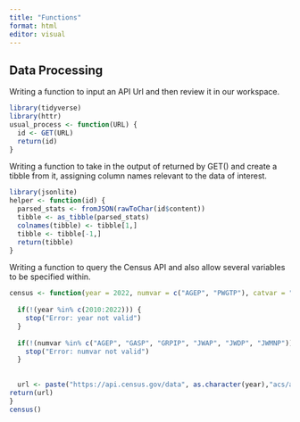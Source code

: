 ```yaml
---
title: "Functions"
format: html
editor: visual
---
```


## Data Processing
Writing a function to input an API Url and then review it in our workspace.
```r
library(tidyverse)
library(httr)
usual_process <- function(URL) {
  id <- GET(URL)
  return(id)
}
```

Writing a function to take in the output of returned by GET() and create a tibble from it, assigning column names relevant to the data of interest.
```r
library(jsonlite)
helper <- function(id) {
  parsed_stats <- fromJSON(rawToChar(id$content))
  tibble <- as_tibble(parsed_stats)
  colnames(tibble) <- tibble[1,]
  tibble <- tibble[-1,]
  return(tibble)
}
```
Writing a function to query the Census API and also allow several variables to be specified within.
```r
census <- function(year = 2022, numvar = c("AGEP", "PWGTP"), catvar = "SEX", geog = "All", spec = NULL) {
  
  if(!(year %in% c(2010:2022))) {
    stop("Error: year not valid")
  } 
  
  if(!(numvar %in% c("AGEP", "GASP", "GRPIP", "JWAP", "JWDP", "JWMNP"))) {
    stop("Error: numvar not valid")
  }
  
  
  url <- paste("https://api.census.gov/data", as.character(year),"acs/acs1/pums?get=", sep = "/") 
return(url)
}
census()
```

